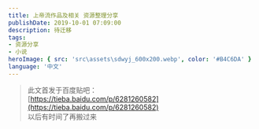 ```yaml
---
title: 上帝流作品及相关 资源整理分享
publishDate: 2019-10-01 07:09:00
description: 待迁移
tags:
- 资源分享
- 小说
heroImage: { src: 'src\assets\sdwyj_600x200.webp', color: '#B4C6DA' }
language: '中文'
---
```


> 此文首发于百度贴吧：  
> [https://tieba.baidu.com/p/6281260582](https://tieba.baidu.com/p/6281260582)  
> 以后有时间了再搬过来


